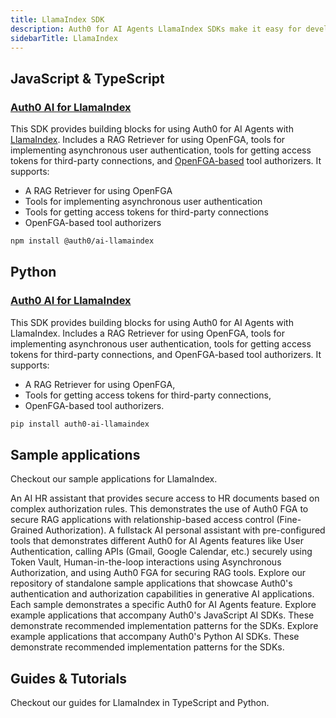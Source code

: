 ```yaml
---
title: LlamaIndex SDK
description: Auth0 for AI Agents LlamaIndex SDKs make it easy for developers to integrate with and secure AI agent workflows using LlamaIndex.
sidebarTitle: LlamaIndex
---
```


## JavaScript & TypeScript

### [Auth0 AI for LlamaIndex](https://github.com/auth0-lab/auth0-ai-js/tree/main/packages/ai-llamaindex)

This SDK provides building blocks for using Auth0 for AI Agents with [LlamaIndex](https://www.llamaindex.ai/). Includes a RAG Retriever for using OpenFGA, tools for implementing asynchronous user authentication, tools for getting access tokens for third-party connections, and [OpenFGA-based](https://openfga.dev/) tool authorizers. It supports:

- A RAG Retriever for using OpenFGA
- Tools for implementing asynchronous user authentication
- Tools for getting access tokens for third-party connections
- OpenFGA-based tool authorizers

```bash wrap lines
npm install @auth0/ai-llamaindex
```

## Python

### [Auth0 AI for LlamaIndex](https://github.com/auth0-lab/auth0-ai-python/tree/main/packages/auth0-ai-llamaindex)

This SDK provides building blocks for using Auth0 for AI Agents with LlamaIndex. Includes a RAG Retriever for using OpenFGA, tools for implementing asynchronous user authentication, tools for getting access tokens for third-party connections, and OpenFGA-based tool authorizers. It supports:

- A RAG Retriever for using OpenFGA,
- Tools for getting access tokens for third-party connections,
- OpenFGA-based tool authorizers.

```bash wrap lines
pip install auth0-ai-llamaindex
```

## Sample applications

Checkout our sample applications for LlamaIndex.

<Columns cols={2}>
  <Card
    title="SmartHR Assistant"
    href="https://github.com/auth0-samples/auth0-ai-smart-hr-assistant"
  >
    An AI HR assistant that provides secure access to HR documents based on
    complex authorization rules. This demonstrates the use of Auth0 FGA to
    secure RAG applications with relationship-based access control (Fine-Grained
    Authorization).
  </Card>
  <Card
    title="Assistant0 (Next.js)"
    href="https://github.com/auth0-samples/auth0-assistant0/tree/main/ts-llamaindex"
  >
    A fullstack AI personal assistant with pre-configured tools that
    demonstrates different Auth0 for AI Agents features like User Authentication,
    calling APIs (Gmail, Google Calendar, etc.) securely using Token Vault,
    Human-in-the-loop interactions using Asynchronous Authorization, and using
    Auth0 FGA for securing RAG tools.
  </Card>
  <Card
    title="AI Samples"
    href="https://github.com/auth0-samples/auth0-ai-samples"
  >
    Explore our repository of standalone sample applications that showcase
    Auth0's authentication and authorization capabilities in generative AI
    applications. Each sample demonstrates a specific Auth0 for AI Agents feature.
  </Card>
  <Card
    title="Auth0 AI SDK TypeScript Samples"
    href="https://github.com/auth0-lab/auth0-ai-js/tree/main/examples"
  >
    Explore example applications that accompany Auth0's JavaScript AI SDKs.
    These demonstrate recommended implementation patterns for the SDKs.
  </Card>
  <Card
    title="Auth0 AI SDK Python Samples"
    href="https://github.com/auth0-lab/auth0-ai-python/tree/main/examples"
  >
    Explore example applications that accompany Auth0's Python AI SDKs. These
    demonstrate recommended implementation patterns for the SDKs.
  </Card>
</Columns>

## Guides & Tutorials

Checkout our guides for LlamaIndex in TypeScript and Python.

<Columns cols={2}>
  <Card
    title="Check Google Calendar Availability"
    href="/how-tos/check-google-calendar-availability"
    icon="google"
    iconType="solid"
    horizontal
  />
  <Card
    title="List GitHub Repositories"
    href="/how-tos/list-github-repositories"
    icon="github"
    iconType="solid"
    horizontal
  />
  <Card
    title="List Slack Channels"
    href="/how-tos/list-slack-channels"
    icon="slack"
    iconType="solid"
    horizontal
  />
</Columns>
